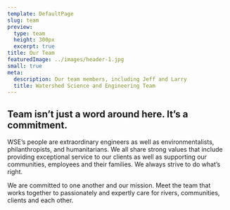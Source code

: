 ```yaml
---
template: DefaultPage
slug: team
preview:
  type: team
  height: 300px
  excerpt: true
title: Our Team
featuredImage: ../images/header-1.jpg
small: true
meta:
  description: Our team members, including Jeff and Larry
  title: Watershed Science and Engineering Team
---
```


## Team isn’t just a word around here. It’s a commitment.

WSE’s people are extraordinary engineers as well as environmentalists, philanthropists, and humanitarians. We all share strong values that include providing exceptional service to our clients as well as supporting our communities, employees and their families. We always strive to do what’s right.

We are committed to one another and our mission. Meet the team that works together to passionately and expertly care for rivers, communities, clients and each other.